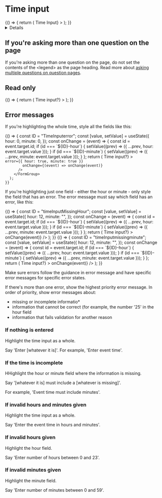 <!-- Global imports -->


<!-- Local imports -->


<Meta id="D-TimeInput" title="Time input" component={TimeInput} />

# Time input

<Canvas withToolbar>
  <Story name="TimeInput">
    {() => {
      return (
        <FormGroup
          id="timeInput"
          hint="Use 24-hour clock. For example, 14:30"
          label={<h1 className="govuk-heading-l">Time Input</h1>}
        >
          <TimeInput id="timeInput" fieldId="timeInput" />
        </FormGroup>
      );
    }}
  </Story>
</Canvas>

<Details summary="Properties" className="no-indent">
  <ArgsTable of={TimeInput} />
</Details>

## If you're asking more than one question on the page

If you're asking more than one question on the page, do not set the contents of the <legend\> as the page heading. Read more about [asking multiple questions on question pages].

<Canvas>
  <Story name="Standard">
    <FormGroup
      id="standard"
      label="Time input?"
      hint="Use 24-hour clock. For example, 14:30"
    >
      <TimeInput id="standard" fieldId="standard" />
    </FormGroup>
  </Story>
</Canvas>

## Read only

<Canvas>
  <Story name="timeInputReadOnly">
    {() => {
      return (
        <FormGroup
          id="timeInput"
          label={<h1 className="govuk-heading-l">Time input?</h1>}
        >
          <TimeInput
            id="timeInputreadonly"
            fieldId="timeInputreadonly"
            value={{ hour:14, minute:30 }}
            readonly
          />
        </FormGroup>
      );
    }}
  </Story>
</Canvas>

## Error messages

If you're highlighting the whole time, style all the fields like this:

<Canvas>
  <Story name="TimeInputError">
    {() => {
      const ID = "TimeInputerror";
      const [value, setValue] = useState({
        hour:  0,
        minute:  0,
      });
      const onChange = (event) => {
        const id = event.target.id;
        if (id === `${ID}-hour`) {
          setValue((prev) => ({ ...prev, hour: event.target.value }));
        }
        if (id === `${ID}-minute`) {
          setValue((prev) => ({ ...prev, minute: event.target.value }));
        }
      };
      return (
        <FormGroup
          id="timeInput"
          hint="Use 24-hour clock. For example, 14:30"
          error="Enter a valid time"
          label={<h1 className="govuk-heading-l">Time input?</h1>}
        >
          <TimeInput
            id={ID}
            fieldId={ID}
            
            error={{ hour: true, minute: true }}
            onChange={(event) => onChange(event)}
          />
        </FormGroup>
      );
    }}
  </Story>
</Canvas>

If you're highlighting just one field - either the hour or minute - only style the field that has an error. The error message must say which field has an error, like this:

<Canvas>
  <Story name="timeInputMissingHour">
    {() => {
      const ID = "timeInputMissingHour";
      const [value, setValue] = useState({
        hour: 12,
        minute: "",
      });
      const onChange = (event) => {
        const id = event.target.id;
        if (id === `${ID}-hour`) {
          setValue((prev) => ({ ...prev, hour: event.target.value }));
        }
        if (id === `${ID}-minute`) {
          setValue((prev) => ({ ...prev, minute: event.target.value }));
        }
      };
      return (
        <FormGroup
          id="TimeInput"
          hint="Use 24-hour clock. For example, 14:30"
          error="Event time must include hours"
          label={<h1 className="govuk-heading-l">Time input?</h1>}
        >
          <TimeInput
            id={ID}
            fieldId={ID}
            value={{}}
            error={{ hour: true }}
            onChange={(event) => onChange(event)}
          />
        </FormGroup>
      );
    }}
  </Story>
</Canvas>

<Canvas>
  <Story name="timeInputMissingMinute">
    {() => {
      const ID = "timeInputmissingminute";
      const [value, setValue] = useState({
        hour: 12,
        minute: "",
      });
      const onChange = (event) => {
        const id = event.target.id;
        if (id === `${ID}-hour`) {
          setValue((prev) => ({ ...prev, hour: event.target.value }));
        }
        if (id === `${ID}-minute`) {
          setValue((prev) => ({ ...prev, minute: event.target.value }));
        }
      };
      return (
        <FormGroup
          id="TimeInput"
          hint="Use 24-hour clock. For example, 14:30"
          error="Event time must include minutes"
          label={<h1 className="govuk-heading-l">Time input?</h1>}
        >
          <TimeInput
            id={ID}
            fieldId={ID}
            value={{}}
            error={{ minute: true }}
            onChange={(event) => onChange(event)}
          />
        </FormGroup>
      );
    }}
  </Story>
</Canvas>


Make sure errors follow the guidance in error message and have specific error messages for specific error states.

If there's more than one error, show the highest priority error message. In order of priority, show error messages about:

- missing or incomplete informatio*
- information that cannot be correct (for example, the number '25' in the hour field
- information that fails validation for another reason

### If nothing is entered

Highlight the time input as a whole.

Say 'Enter [whatever it is]'. For example, 'Enter event time'.

### If the time is incomplete

HHighlight the hour or minute field where the information is missing.

Say '[whatever it is] must include a [whatever is missing]'.

For example, 'Event time must include minutes'.

### If invalid hours and minutes given

Highlight the time input as a whole.

Say 'Enter the event time in hours and minutes'.

### If invalid hours given

Highlight the hour field.

Say 'Enter number of hours between 0 and 23'.

### If invalid minutes given

Highlight the minute field.

Say 'Enter number of minutes between 0 and 59'.


[ask users for times]: https://design-system.service.gov.uk/patterns/times/
[why and how to set legends as headings]: https://design-system.service.gov.uk/get-started/labels-legends-headings/
[asking multiple questions on question pages]: https://design-system.service.gov.uk/patterns/question-pages/#asking-multiple-questions-on-a-page
[error message]: https://design-system.service.gov.uk/components/error-message/
